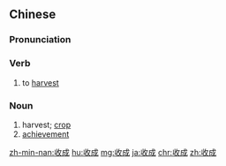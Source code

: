 ==Chinese==
{{zh-forms}}

===Pronunciation===
{{zh-pron
|m=shōuchéng,tl=y
|c=sau1 sing4
|h=pfs=sû-sṳ̀n
|mn=siu-sêng
|cat=v,n
}}

===Verb===
{{zh-verb}}

# to [[harvest]]

===Noun===
{{zh-noun}}

# harvest; [[crop]]
# [[achievement]]

{{zh-cat|Advanced}}

[[zh-min-nan:收成]]
[[hu:收成]]
[[mg:收成]]
[[ja:收成]]
[[chr:收成]]
[[zh:收成]]